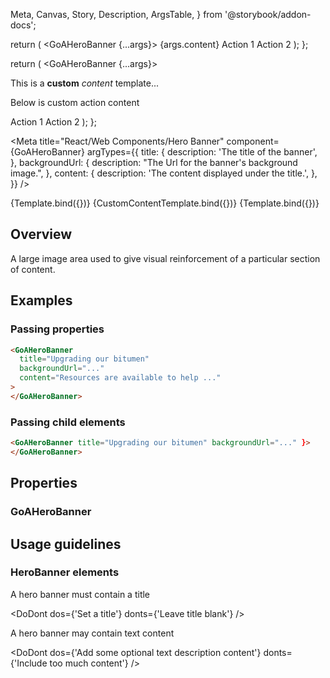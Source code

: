   Meta,
  Canvas,
  Story,
  Description,
  ArgsTable,
} from '@storybook/addon-docs';

  return (
    <GoAHeroBanner {...args}>
      <GoAHeroBannerContent>
        {args.content}
      </GoAHeroBannerContent>
      <GoAHeroBannerActions>
        <GoAButton type="primary">Action 1</GoAButton>
        <GoAButton type="primary">Action 2</GoAButton>
      </GoAHeroBannerActions>
    </GoAHeroBanner>
  );
};

  return (
    <GoAHeroBanner {...args}>
      <GoAHeroBannerContent>
        <p>
          This is a <b>custom</b> <i>content</i> template...
        </p>
        <p>
          Below is custom action content
        </p>
      </GoAHeroBannerContent>
      <GoAHeroBannerActions>
        <GoAButton type="primary">Action 1</GoAButton>
        <GoAButton type="primary">Action 2</GoAButton>
      </GoAHeroBannerActions>
    </GoAHeroBanner>
  );
};

<Meta
  title="React/Web Components/Hero Banner"
  component={GoAHeroBanner}
  argTypes={{
    title: {
      description: 'The title of the banner',
    },
    backgroundUrl: {
      description: "The Url for the banner's background image.",
    },
    content: {
      description: 'The content displayed under the title.',
    },
  }}
/>

<!-- {Template.bind({})} -->

<Canvas>
  <Story
    name="With content and link"
    height={100}
    args={{
      title: 'Upgrading our bitumen',
      backgroundUrl: 'working-in-cold-hero-3_rdax_75.jpg',
      content: 'Resources are available to help Alberta entrepreneurs and small businesses start, grow and succeed.',
    }}
  >
    {Template.bind({})}
  </Story>
</Canvas>

<Canvas>
  <Story
    name="With custom content "
    height={100}
    args={{
      title: 'Upgrading our bitumen',
      backgroundUrl: 'working-in-cold-hero-3_rdax_75.jpg',
    }}
  >
    {CustomContentTemplate.bind({})}
  </Story>
</Canvas>

<Canvas>
  <Story
    name="With link only"
    height={100}
    args={{
      title: 'Upgrading our bitumen',
      backgroundUrl: 'working-in-cold-hero-3_rdax_75.jpg',
    }}
  >
    {Template.bind({})}
  </Story>
</Canvas>

## Overview

A large image area used to give visual reinforcement of a particular section of content.

## Examples

### Passing properties

```html
<GoAHeroBanner
  title="Upgrading our bitumen"
  backgroundUrl="..."
  content="Resources are available to help ..."
>
</GoAHeroBanner>
```

### Passing child elements

```html
<GoAHeroBanner title="Upgrading our bitumen" backgroundUrl="..." }>
</GoAHeroBanner>
```

## Properties

### GoAHeroBanner

<Description of={GoAHeroBanner} />
<ArgsTable of={GoAHeroBanner} />

## Usage guidelines

### HeroBanner elements

A hero banner must contain a title

<DoDont dos={'Set a title'} donts={'Leave title blank'} />

A hero banner may contain text content

<DoDont
  dos={'Add some optional text description content'}
  donts={'Include too much content'}
/>
